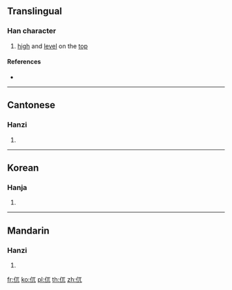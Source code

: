 ==Translingual==

===Han character===
{{Han char|rn=9|rad=人|as=03|sn=5|four=|canj=OMU|ids=⿰[[亻]][[兀]]}}

# [[high]] and [[level]] on the [[top]]

====References====
* {{Han ref|kx=0094.030|hdz=10113.030|uh=3433|ud=13363}}

----

==Cantonese==

===Hanzi===
{{yue-hanzi|jyut=[[ngaat6]]|y=ngaat6}}

# {{defn|lang=yue|sort=人03}}

----

==Korean==

===Hanja===
{{ko-hanja|hangeul=올|rv=ol|mr=ol|y=ol|eumhun=불안하다|ehrv=bulanhada|ehmr=pulanhada|ehy=pulanhada}}

# {{defn|lang=ko|sort=人03}}

----

==Mandarin==

===Hanzi===
{{cmn-hanzi|pin=[[wù]] ([[wu4]])|wg=wu<sup>4</sup>}}

# {{defn|lang=cmn|sort=人03}}

[[fr:㐳]]
[[ko:㐳]]
[[pl:㐳]]
[[th:㐳]]
[[zh:㐳]]